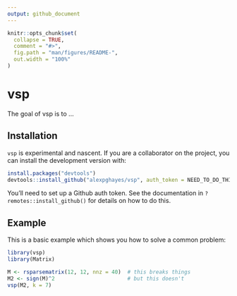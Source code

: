 ```yaml
---
output: github_document
---
```


<!-- README.md is generated from README.Rmd. Please edit that file -->

```r
knitr::opts_chunk$set(
  collapse = TRUE,
  comment = "#>",
  fig.path = "man/figures/README-",
  out.width = "100%"
)
```
# vsp

The goal of vsp is to ...

## Installation

`vsp` is experimental and nascent. If you are a collaborator on the project, you can install the development version with:

``` r
install.packages("devtools")
devtools::install_github("alexpghayes/vsp", auth_token = NEED_TO_DO_THIS)
```

You'll need to set up a Github auth token. See the documentation in `?remotes::install_github()` for details on how to do this.

## Example

This is a basic example which shows you how to solve a common problem:

```r
library(vsp)
library(Matrix)

M <- rsparsematrix(12, 12, nnz = 40)  # this breaks things
M2 <- sign(M)^2                       # but this doesn't
vsp(M2, k = 7)
```

